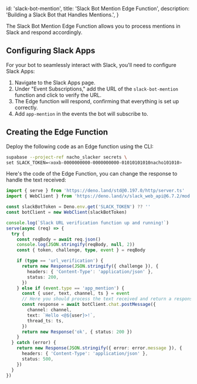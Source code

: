 
  id: 'slack-bot-mention',
  title: 'Slack Bot Mention Edge Function',
  description: 'Building a Slack Bot that Handles Mentions.',
}

The Slack Bot Mention Edge Function allows you to process mentions in Slack and respond accordingly.

## Configuring Slack Apps

For your bot to seamlessly interact with Slack, you'll need to configure Slack Apps:

1. Navigate to the Slack Apps page.
1. Under "Event Subscriptions," add the URL of the `slack-bot-mention` function and click to verify the URL.
1. The Edge function will respond, confirming that everything is set up correctly.
1. Add `app-mention` in the events the bot will subscribe to.

## Creating the Edge Function

Deploy the following code as an Edge function using the CLI:

```bash
supabase --project-ref nacho_slacker secrets \
set SLACK_TOKEN=<xoxb-0000000000-0000000000-01010101010nacho101010>
```

Here's the code of the Edge Function, you can change the response to handle the text received:

```ts index.ts
import { serve } from 'https://deno.land/std@0.197.0/http/server.ts'
import { WebClient } from 'https://deno.land/x/slack_web_api@6.7.2/mod.js'

const slackBotToken = Deno.env.get('SLACK_TOKEN') ?? ''
const botClient = new WebClient(slackBotToken)

console.log(`Slack URL verification function up and running!`)
serve(async (req) => {
  try {
    const reqBody = await req.json()
    console.log(JSON.stringify(reqBody, null, 2))
    const { token, challenge, type, event } = reqBody

    if (type == 'url_verification') {
      return new Response(JSON.stringify({ challenge }), {
        headers: { 'Content-Type': 'application/json' },
        status: 200,
      })
    } else if (event.type == 'app_mention') {
      const { user, text, channel, ts } = event
      // Here you should process the text received and return a response:
      const response = await botClient.chat.postMessage({
        channel: channel,
        text: `Hello <@${user}>!`,
        thread_ts: ts,
      })
      return new Response('ok', { status: 200 })
    }
  } catch (error) {
    return new Response(JSON.stringify({ error: error.message }), {
      headers: { 'Content-Type': 'application/json' },
      status: 500,
    })
  }
})
```


